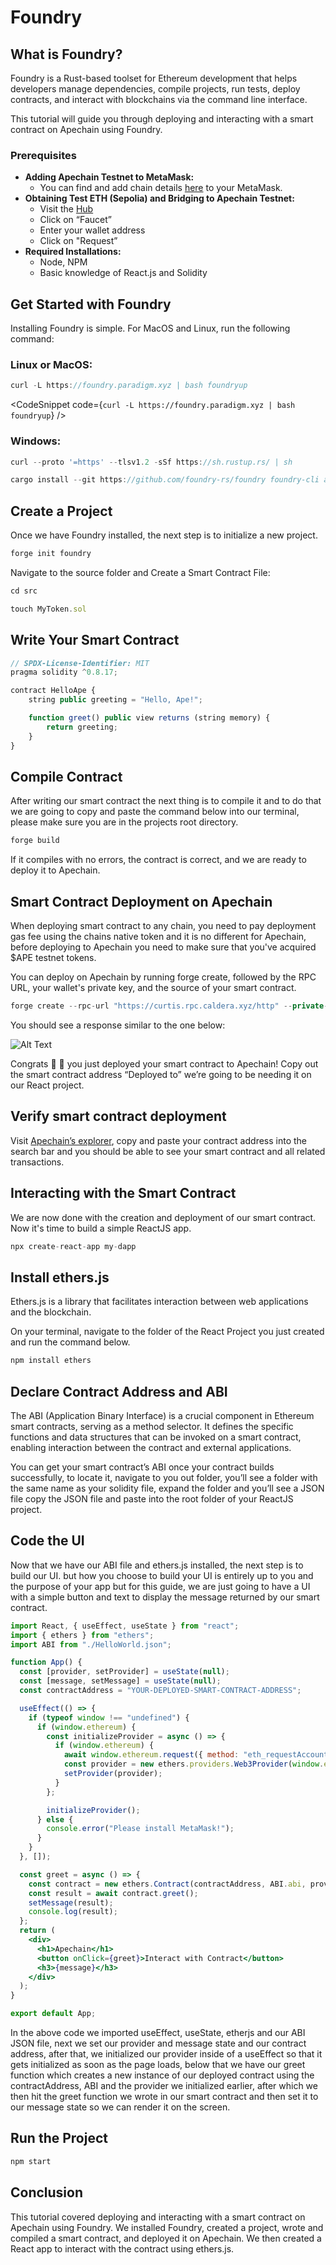 
# Foundry
## What is Foundry?


Foundry is a Rust-based toolset for Ethereum development that helps developers manage dependencies, compile projects, run tests, deploy contracts, and interact with blockchains via the command line interface.

This tutorial will guide you through deploying and interacting with a smart contract on Apechain using Foundry.

### **Prerequisites**

- **Adding Apechain Testnet to MetaMask:**
    - You can find and add chain details [here](https://curtis.hub.caldera.xyz/) to your MetaMask.
- **Obtaining Test ETH (Sepolia) and Bridging to Apechain Testnet:**
    - Visit the [Hub](https://curtis.hub.caldera.xyz/)
    - Click on “Faucet”
    - Enter your wallet address
    - Click on "Request”
- **Required Installations:**
    - Node, NPM
    - Basic knowledge of React.js and Solidity

## Get Started with Foundry

Installing Foundry is simple. For MacOS and Linux, run the following command:


### **Linux or MacOS:**

```jsx
curl -L https://foundry.paradigm.xyz | bash foundryup

```

<CodeSnippet code={`curl -L https://foundry.paradigm.xyz | bash foundryup`} />




### Windows:

```jsx
curl --proto '=https' --tlsv1.2 -sSf https://sh.rustup.rs/ | sh

cargo install --git https://github.com/foundry-rs/foundry foundry-cli anvil --bins --locked
```

## **Create a Project**

Once we have Foundry installed, the next step is to initialize a new project.

```jsx
forge init foundry
```

Navigate to the source folder and Create a Smart Contract File:

```jsx
cd src

touch MyToken.sol
```

## **Write Your Smart Contract**

```jsx
// SPDX-License-Identifier: MIT
pragma solidity ^0.8.17;

contract HelloApe {
    string public greeting = "Hello, Ape!";

    function greet() public view returns (string memory) {
        return greeting;
    }
}
```

## **Compile Contract**

After writing our smart contract the next thing is to compile it and to do that we are going to copy and paste the command below into our terminal, please make sure you are in the projects root directory.

```jsx
forge build
```

If it compiles with no errors, the contract is correct, and we are ready to deploy it to Apechain.


## **Smart Contract Deployment on Apechain**

When deploying smart contract to any chain, you need to pay deployment gas fee using the chains native token and it is no different for Apechain, before deploying to Apechain you need to make sure that you've acquired $APE testnet tokens.

You can deploy on Apechain by running forge create, followed by the RPC URL, your wallet's private key, and the source of your smart contract.

```jsx
forge create --rpc-url "https://curtis.rpc.caldera.xyz/http" --private-key `your-private-key` src/FileName.sol:ContractName
```

You should see a response similar to the one below:

![Alt Text](../../images/foundry-terminal.png)

Congrats 🎉 🎊  you just deployed your smart contract to Apechain! Copy out the smart contract address “Deployed to” we’re going to be needing it on our React project.

## **Verify smart contract deployment**

Visit [Apechain’s explorer](https://curtis.explorer.caldera.xyz/), copy and paste your contract address into the search bar and you should be able to see your smart contract and all related transactions.

## Interacting with the Smart Contract

We are now done with the creation and deployment of our smart contract. Now it's time to build a simple ReactJS app.

```jsx
npx create-react-app my-dapp
```

## **Install ethers.js**

Ethers.js is a library that facilitates interaction between web applications and the blockchain.

On your terminal, navigate to the folder of the React Project you just created and run the command below.

```jsx
npm install ethers
```

## **Declare Contract Address and ABI**

The ABI (Application Binary Interface) is a crucial component in Ethereum smart contracts, serving as a method selector. It defines the specific functions and data structures that can be invoked on a smart contract, enabling interaction between the contract and external applications.

You can get your smart contract’s ABI once your contract builds successfully, to locate it, navigate to you out folder, you’ll see a folder with the same name as your solidity file, expand the folder and you’ll see a JSON file copy the JSON file and paste into the root folder of your ReactJS project.

## **Code the UI**

Now that we have our ABI file and ethers.js installed, the next step is to build our UI.
but how you choose to build your UI is entirely up to you and the purpose of your app but for this guide, we are just going to have a UI with a simple button and text to display the message returned by our smart contract.

```jsx
import React, { useEffect, useState } from "react";
import { ethers } from "ethers";
import ABI from "./HelloWorld.json";

function App() {
  const [provider, setProvider] = useState(null);
  const [message, setMessage] = useState(null);
  const contractAddress = "YOUR-DEPLOYED-SMART-CONTRACT-ADDRESS";

  useEffect(() => {
    if (typeof window !== "undefined") {
      if (window.ethereum) {
        const initializeProvider = async () => {
          if (window.ethereum) {
            await window.ethereum.request({ method: "eth_requestAccounts" });
            const provider = new ethers.providers.Web3Provider(window.ethereum);
            setProvider(provider);
          }
        };

        initializeProvider();
      } else {
        console.error("Please install MetaMask!");
      }
    }
  }, []);

  const greet = async () => {
    const contract = new ethers.Contract(contractAddress, ABI.abi, provider);
    const result = await contract.greet();
    setMessage(result);
    console.log(result);
  };
  return (
    <div>
      <h1>Apechain</h1>
      <button onClick={greet}>Interact with Contract</button>
      <h3>{message}</h3>
    </div>
  );
}

export default App;
```

In the above code we imported useEffect, useState, etherjs and our ABI JSON file, next we set our provider and message state and our contract address, after that, we initialized our provider inside of a useEffect so that it gets initialized as soon as the page loads, below that we have our greet function which creates a new instance of our deployed contract using the contractAddress, ABI and the provider we initialized earlier, after which we then hit the greet function we wrote in our smart contract and then set it to our message state so we can render it on the screen.

## **Run the Project**

```jsx
npm start
```

## **Conclusion**

This tutorial covered deploying and interacting with a smart contract on Apechain using Foundry. We installed Foundry, created a project, wrote and compiled a smart contract, and deployed it on Apechain. We then created a React app to interact with the contract using ethers.js.

